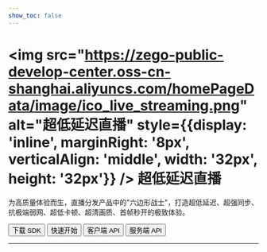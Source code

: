 ```yaml
---
show_toc: false
---
```


# <img src="https://zego-public-develop-center.oss-cn-shanghai.aliyuncs.com/homePageData/image/ico_live_streaming.png" alt="超低延迟直播" style={{display: 'inline', marginRight: '8px', verticalAlign: 'middle', width: '32px', height: '32px'}} /> 超低延迟直播

为高质量体验而生，直播分发产品中的"六边形战士"，打造超低延迟、超强同步、抗极端弱网、超低卡顿、超清画质、首帧秒开的极致体验。

<Button primary-color="NavyBlue" target="_blank" href="./../client-sdk/download-sdk.mdx">下载 SDK</Button>
<Button primary-color="NavyBlue" target="_blank" href="./../quick-start/implementing-live-streaming.mdx">快速开始</Button>
<Button primary-color="NavyBlue" target="_blank" href="/live-streaming-api/overview">客户端 API</Button>
<Button primary-color="NavyBlue" target="_blank" href="/live-streaming-server/api-reference/overview">服务端 API</Button>

---

<Steps titleSite="h3">
  <Step title="产品介绍" icon="https://doc-media.zego.im/sdk-doc/Pics/Express/overview_catalog/icon_documentation_jianjie.png">
    <FeatureList
      features={        [
                {
                        "title": "概述",
                        "link": "/live-streaming-macos-swift/introduction/overview"
                },
                {
                        "title": "产品功能",
                        "link": "/live-streaming-macos-swift/introduction/product-feature-list"
                }
        ]}
    />
  </Step>
  <Step title="快速开始" icon="https://doc-media.zego.im/sdk-doc/Pics/Express/overview_catalog/icon_documentation_kuaisukaishi.png">
    <FeatureList
      features={        [
                {
                        "title": "跑通示例源码",
                        "link": "/live-streaming-macos-swift/quick-start/run-example-code"
                }
        ]}
    />
  </Step>
  <Step title="参考文档" icon="https://doc-media.zego.im/sdk-doc/Pics/Express/overview_catalog/icon_documentation_cankaowendang.png">
    <FeatureList
      features={      [
            {
                  "title": "客户端 API",
                  "link": "/live-streaming-api/overview"
            },
            {
                  "title": "服务端 API",
                  "link": "/live-streaming-server/api-reference/overview"
            },
            {
                  "title": "常见错误码",
                  "link": "/live-streaming-ios/client-sdk/error-code"
            },
            {
                  "title": "常见问题",
                  "link": "/faq/overview"
            }
      ]}
    />
  </Step>
</Steps>